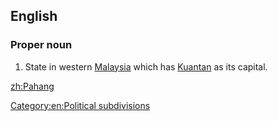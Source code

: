 ==English==

===Proper noun===
{{en-proper noun}}

# State in western [[Malaysia]] which has [[Kuantan]] as its capital.

[[Category:en:Political subdivisions]]

[[zh:Pahang]]